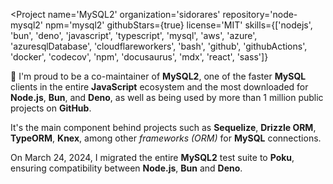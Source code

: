 
<Project
  name='MySQL2'
  organization='sidorares'
  repository='node-mysql2'
  npm='mysql2'
  githubStars={true}
  license='MIT'
  skills={['nodejs', 'bun', 'deno', 'javascript', 'typescript', 'mysql', 'aws', 'azure', 'azuresqlDatabase', 'cloudflareworkers', 'bash', 'github', 'githubActions', 'docker', 'codecov', 'npm', 'docusaurus', 'mdx', 'react', 'sass']}
>

🐬 I'm proud to be a co-maintainer of **MySQL2**, one of the faster **MySQL** clients in the entire **JavaScript** ecosystem and the most downloaded for **Node.js**, **Bun**, and **Deno**, as well as being used by <Link to='https://github.com/sidorares/node-mysql2/network/dependents'>more than 1 million public projects</Link> on **GitHub**.

It's the main component behind projects such as **Sequelize**, **Drizzle ORM**, **TypeORM**, **Knex**, among other _frameworks (ORM)_ for **MySQL** connections.

On March 24, 2024, I migrated the entire **MySQL2** test suite to **Poku**, ensuring compatibility between **Node.js**, **Bun** and **Deno**.

</Project>
